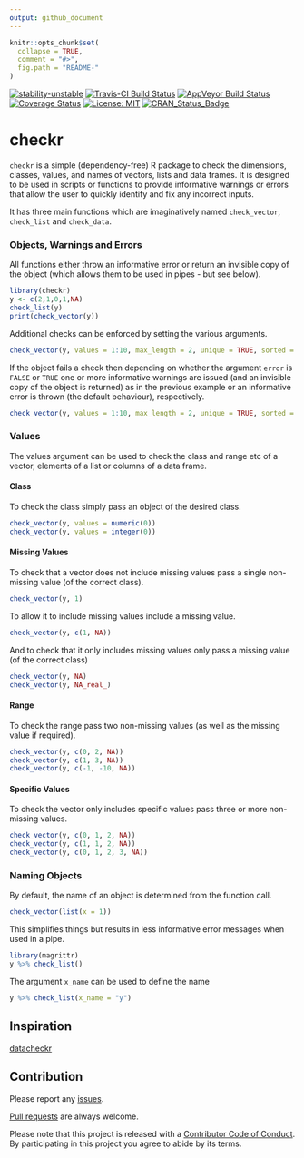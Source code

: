 ```yaml
---
output: github_document
---
```


<!-- README.md is generated from README.Rmd. Please edit that file -->

```r
knitr::opts_chunk$set(
  collapse = TRUE,
  comment = "#>",
  fig.path = "README-"
)
```

[![stability-unstable](https://img.shields.io/badge/stability-unstable-yellow.svg)](https://github.com/joethorley/stability-badges#unstable)
[![Travis-CI Build Status](https://travis-ci.org/poissonconsulting/checkr.svg?branch=master)](https://travis-ci.org/poissonconsulting/checkr)
[![AppVeyor Build Status](https://ci.appveyor.com/api/projects/status/github/poissonconsulting/checkr?branch=master&svg=true)](https://ci.appveyor.com/project/poissonconsulting/checkr)
[![Coverage Status](https://img.shields.io/codecov/c/github/poissonconsulting/checkr/master.svg)](https://codecov.io/github/poissonconsulting/checkr?branch=master)
[![License: MIT](https://img.shields.io/badge/License-MIT-green.svg)](https://opensource.org/licenses/MIT)
[![CRAN_Status_Badge](http://www.r-pkg.org/badges/version/checkr)](https://cran.r-project.org/package=checkr)

# checkr

`checkr` is a simple (dependency-free) R package to check the dimensions, classes, values, and names of vectors, lists and data frames.
It is designed to be used in scripts or functions to provide informative warnings or errors that allow the user to quickly identify and fix any incorrect inputs.

It has three main functions which are imaginatively named `check_vector`, `check_list` and `check_data`.

### Objects, Warnings and Errors

All functions either throw an informative error or return an invisible copy of the object (which allows them to be used in pipes - but see below).

```r
library(checkr)
y <- c(2,1,0,1,NA)
check_list(y)
print(check_vector(y))
```

Additional checks can be enforced by setting the various arguments.

```r
check_vector(y, values = 1:10, max_length = 2, unique = TRUE, sorted = TRUE, named = TRUE, error = FALSE)
```

If the object fails a check then depending on whether the argument `error` is `FALSE` or `TRUE`  one or more informative warnings are issued (and an invisible copy of the object is returned) as in the previous example or an informative error is thrown (the default behaviour), respectively.

```r
check_vector(y, values = 1:10, max_length = 2, unique = TRUE, sorted = TRUE, named = TRUE)
```

### Values

The values argument can be used to check the class and range etc of a vector, elements of a list or columns of a data frame.

#### Class

To check the class simply pass an object of the desired class.
```r
check_vector(y, values = numeric(0))
check_vector(y, values = integer(0))
```

#### Missing Values

To check that a vector does not include missing values pass a single non-missing value (of the correct class).
```r
check_vector(y, 1)
```

To allow it to include missing values include a missing value.
```r
check_vector(y, c(1, NA))
```

And to check that it only includes missing values only pass a missing value (of the correct class)
```r
check_vector(y, NA)
check_vector(y, NA_real_)
```

#### Range

To check the range pass two non-missing values (as well as the missing value if required).
```r
check_vector(y, c(0, 2, NA))
check_vector(y, c(1, 3, NA))
check_vector(y, c(-1, -10, NA))
```

#### Specific Values

To check the vector only includes specific values pass three or more non-missing values.
```r
check_vector(y, c(0, 1, 2, NA))
check_vector(y, c(1, 1, 2, NA))
check_vector(y, c(0, 1, 2, 3, NA))
```

### Naming Objects

By default, the name of an object is determined from the function call.
```r
check_vector(list(x = 1))
```

This simplifies things but results in less informative error messages when used in a pipe.
```r
library(magrittr)
y %>% check_list()
```

The argument `x_name` can be used to define the name
```r
y %>% check_list(x_name = "y")
```

## Inspiration

[datacheckr](https://github.com/poissonconsulting/datacheckr)

## Contribution

Please report any [issues](https://github.com/poissonconsulting/checkr/issues).

[Pull requests](https://github.com/poissonconsulting/checkr/pulls) are always welcome.

Please note that this project is released with a [Contributor Code of Conduct](CONDUCT.md). By participating in this project you agree to abide by its terms.
